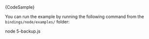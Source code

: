 
<CodeBlock className="language-javascript">
    {CodeSample}
</CodeBlock>

You can run the example by running the following command from the `bindings/node/examples/` folder:

<CodeBlock className="language-bash">
    node 5-backup.js
</CodeBlock>

